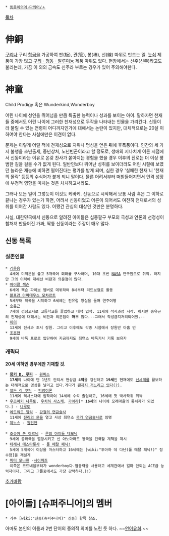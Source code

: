  * [[동음이의어·다의어/ㅅ]]

[[목차]]
= 伸銅 =
[[구리]]나 구리 [[합금]]을 가공하여 판(板), 관(管), 봉(棒), 선(線) 따위로 만드는 일.
[[놋쇠]] 제품이 가장 많고 [[구리]]ㆍ[[청동]]ㆍ[[알루미늄]] 제품 따위도 있다.
현장에서는 신주(신쭈)라고도 불리는데, 가끔 이 외의 금속도 신주라 부르는 경우가 있어 주의해야한다.

= 神童 =
Child Prodigy 혹은 Wunderkind,Wonderboy

어린 나이에 성인을 뛰어넘을 만큼 특출한 능력이나 성과를 보이는 아이. 말하자면 천재들 중에서도 어린 나이에 그러한 천재성으로 두각을 나타내는 인물을 가리킨다. 신동이라 불릴 수 있는 연령이 어디까지인가에 대해서는 논란이 있지만, 대체적으로는 20살 이하여야 한다는 사실에만은 이견이 없다.

문제는 이렇게 어릴 적에 천재성으로 지위나 명성을 얻은 뒤에 후폭풍이다. 인간의 세 가지 불행을 초년출세, 중년상처, 노년빈곤이라고 할 정도로, 생애의 지나치게 이른 시점에서 신동이라는 이유로 온갖 찬사가 쏟아지는 경험을 했을 경우 이후의 진로는 더 이상 평범한 길을 걸을 수가 없게 된다. 일반인보다 뛰어난 성취를 보이더라도 어린 시절에 보였던 놀라운 재능에 비하면 떨어진다는 평가를 받게 되며, 심한 경우 '실패한 천재'니 '천재의 몰락' 등등의 수식어가 붙게 되니 말이다. 물론 어려서부터 떠받들어지면서 인격 성장에 부정적 영향을 미치는 것은 차치하고서라도.

그러나 모든 일이 그렇듯이 이것도 케바케. 신동으로 시작해서 보통 사람 혹은 그 이하로 끝나는 경우가 있는가 하면, 어려서 신동이었고 어른이 되어서도 여전히 천재로서의 성취를 이어간 사람도 있다. 어쨌건 관심의 대상인 것만은 분명하다.

사실, 대한민국에서 신동으로 알려진 아이들은 십중팔구 부모의 극성과 언론의 선정성이 합쳐져 만들어진 가짜, 짝퉁 신동이라는 주장이 매우 많다.
== 신동 목록 ==

=== 실존인물 ===
 * [[김웅용]]
   4세에 미적분을 풀고 5개국어 회화를 구사하며, 10대 초반 [[NASA]] 연구원으로 취직. 하지만 그의 이력에 대해선 비판과 의문점이 많다.
 * [[마이클 잭슨]]
   6세에 잭슨 파이브 멤버로 데뷔하여 8세부터 리드보컬로 활동
 * [[볼프강 아마데우스 모차르트]]
   5세부터 작곡을 시작하고 6세에는 전유럽 왕실을 돌며 연주여행
 * [[송유근]]
   7세에 검정고시로 고등학교를 졸업하고 대학 입학. 11세에 석사과정 시작. 하지만 송유근의 천재성에 대해서는 비판과 의문점이 '''매우''' 많다.--그래서 작성금지처리되어있.--
 * [[이이]]
   13세에 진사과 초시 장원. 그리고 이후에도 각종 시험에서 장원만 아홉 번
 * [[조훈현]]
   9세에 바둑 프로로 입단하여 지금까지도 최연소 바둑기사 기록 보유자 
=== 캐릭터 ===
'''20세 이하인 경우에만 기재할 것.'''

 * '''[[몽키 D. 루피]]''' - [[원피스(만화)|원피스]]
   '''17세'''의 나이에 단 1년도 안되서 현상금 '''4억'''을 갱신하고 '''19세'''인 현재에도 [[신세계]]를 활보하는 대해적으로 명성을 날리고 있다.게다가 [[바르톨로메오(원피스)|팬까지 거느리고 있다(?)]].
 * [[쉘든 리 쿠퍼]] - [[빅뱅이론]]
   11세에 텍사스대에 입학하여 14세에 수석 졸업하고, 16세에 첫 박사학위 취득
 * [[우즈마키 나루토]], [[우치하 사스케]], [[가아라]][* '''16세'''의 나이에 모래마을의 통치자가 되었다.] - [[나루토]]
 * [[에드워드 엘릭]] - [[강철의 연금술사]]
   11세에 [[진리의 문]]을 열고 사상 최연소 [[국가 연금술사]]로 임명
 * [[제노스]] - [[원펀맨]]
 
 * [[조슈아 폰 아르님]] - [[룬의 아이들 데모닉]]
   9세에 공화국을 멸망시키고 신 아노마라드 왕국을 건국할 계책을 제시
 * [[테레사 테스타롯사]] - [[풀 메탈 패닉!]]
   5세에 5개국어 이상을 마스터하고 16세에는 [wiki:"투아하 데 다난(풀 메탈 패닉!)" 잠수함]을 재설계
 * [[피터 모나헌]] -[[사이퍼즈]]
   이쪽은 코드네임부터가 wonderboy다.염동력을 사용하고 세계관에서 얼마 안되는 ACE급 능력자이다. 그리고 그들중에서도 가장 강력하다.(!)


[[추가바람]]

= [아이돌] [슈퍼주니어]의 멤버 =
 * 가수 [wiki:"신동(슈퍼주니어)" 신동] 항목 참조.
아마도 본인의 이름과 2번 단어의 중의적 의미를 노린 듯 하다. ~~[[언어유희]].~~

